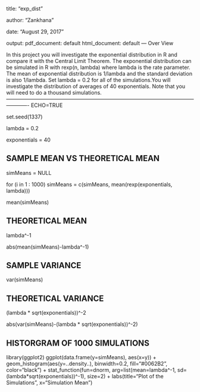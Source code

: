 
title: "exp_dist"

author: "Zankhana"

date: "August 29, 2017"

output:
  pdf_document: default
  html_document: default
---
Over View

In this project you will investigate the exponential distribution in R and compare it with the Central Limit Theorem.
The exponential distribution can be simulated in R with rexp(n, lambda) where lambda is the rate parameter.
The mean of exponential distribution is 1/lambda and the standard deviation is also 1/lambda. Set lambda = 0.2 for 
all of the simulations.You will investigate the distribution of averages of 40 exponentials. Note that you will 
need to do a thousand simulations.
-------------------------------------------------------------------------------------------------------------------------
ECHO=TRUE

set.seed(1337)

lambda = 0.2

exponentials = 40

SAMPLE MEAN VS THEORETICAL MEAN
----------------------
simMeans = NULL

for (i in 1 : 1000) simMeans = c(simMeans, mean(rexp(exponentials, lambda)))

mean(simMeans)

THEORETICAL MEAN
------------------------------------------------------------------
lambda^-1

abs(mean(simMeans)-lambda^-1)

SAMPLE VARIANCE
----------------------------------------------------------------------

var(simMeans)

THEORETICAL VARIANCE
-----------------------------------------------------------------------

(lambda * sqrt(exponentials))^-2

abs(var(simMeans)-(lambda * sqrt(exponentials))^-2)

HISTORGRAM OF 1000 SIMULATIONS
-------------------------------------------------------------------------------
library(ggplot2)
ggplot(data.frame(y=simMeans), aes(x=y)) + 
  geom_histogram(aes(y=..density..), binwidth=0.2, fill="#0062B2", 
                 color="black") +
  stat_function(fun=dnorm, arg=list(mean=lambda^-1, 
                                    sd=(lambda*sqrt(exponentials))^-1), 
                size=2) +
  labs(title="Plot of the Simulations", x="Simulation Mean")

